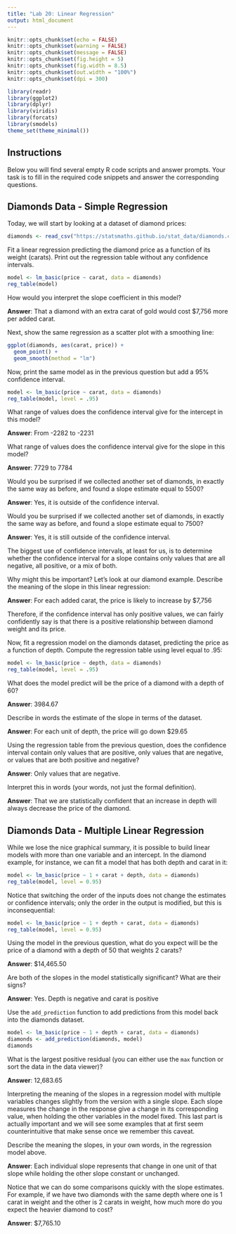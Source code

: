 ---
title: "Lab 20: Linear Regression"
output: html_document
---

```{r setup, include=FALSE}
knitr::opts_chunk$set(echo = FALSE)
knitr::opts_chunk$set(warning = FALSE)
knitr::opts_chunk$set(message = FALSE)
knitr::opts_chunk$set(fig.height = 5)
knitr::opts_chunk$set(fig.width = 8.5)
knitr::opts_chunk$set(out.width = "100%")
knitr::opts_chunk$set(dpi = 300)

library(readr)
library(ggplot2)
library(dplyr)
library(viridis)
library(forcats)
library(smodels)
theme_set(theme_minimal())
```

## Instructions

Below you will find several empty R code scripts and answer prompts. Your task
is to fill in the required code snippets and answer the corresponding
questions.

## Diamonds Data - Simple Regression

Today, we will start by looking at a dataset of diamond prices:

```{r}
diamonds <- read_csv("https://statsmaths.github.io/stat_data/diamonds.csv")
```

Fit a linear regression predicting the diamond price as a function of
its weight (carats). Print out the regression table without any confidence
intervals.

```{r}
model <- lm_basic(price ~ carat, data = diamonds)
reg_table(model)
```

How would you interpret the slope coefficient in this model?

**Answer**: That a diamond with an extra carat of gold would cost $7,756 more per added carat.


Next, show the same regression as a scatter plot with a smoothing line:

```{r}
ggplot(diamonds, aes(carat, price)) +
  geom_point() +
  geom_smooth(method = "lm")
```

Now, print the same model as in the previous question but add a 95%
confidence interval.

```{r}
model <- lm_basic(price ~ carat, data = diamonds)
reg_table(model, level = .95)
```

What range of values does the confidence interval give for the intercept
in this model?

**Answer**: From -2282 to -2231

What range of values does the confidence interval give for the slope
in this model?

**Answer**: 7729 to 7784

Would you be surprised if we collected another set of diamonds, in exactly the
same way as before, and found a slope estimate equal to 5500?

**Answer**: Yes, it is outside of the confidence interval.

Would you be surprised if we collected another set of diamonds, in exactly the
same way as before, and found a slope estimate equal to 7500?

**Answer**: Yes, it is still outside of the confidence interval.

The biggest use of confidence intervals, at least for us, is to
determine whether the confidence interval for a slope contains only values
that are all negative, all positive, or a mix of both.

Why might this be important? Let's look at our diamond example. Describe the
meaning of the slope in this linear regression:

**Answer**: For each added carat, the price is likely to increase by $7,756

Therefore, if the confidence interval has only positive values, we can
fairly confidently say is that there is a positive relationship between
diamond weight and its price.

Now, fit a regression model on the diamonds dataset, predicting the price as
a function of depth. Compute the regression table using level equal to .95:

```{r}
model <- lm_basic(price ~ depth, data = diamonds)
reg_table(model, level = .95)
```

What does the model predict will be the price of a diamond with a depth of
60?

**Answer**: 3984.67

Describe in words the estimate of the slope in terms of the dataset.

**Answer**: For each unit of depth, the price will go down $29.65

Using the regression table from the previous question, does the
confidence interval contain only values that are positive, only values that
are negative, or values that are both positive and negative?

**Answer**: Only values that are negative.

Interpret this in words (your words, not just the formal definition).

**Answer**: That we are statistically confident that an increase in depth will always decrease the price of the diamond.

## Diamonds Data - Multiple Linear Regression

While we lose the nice graphical summary, it is possible to build linear
models with more than one variable and an intercept. In the diamond example,
for instance, we can fit a model that has both depth and carat in it:

```{r}
model <- lm_basic(price ~ 1 + carat + depth, data = diamonds)
reg_table(model, level = 0.95)
```

Notice that switching the order of the inputs does not change the estimates
or confidence intervals; only the order in the output is modified, but this
is inconsequential:

```{r}
model <- lm_basic(price ~ 1 + depth + carat, data = diamonds)
reg_table(model, level = 0.95)
```

Using the model in the previous question, what do you expect will be the
price of a diamond with a depth of 50 that weights 2 carats?

**Answer**: $14,465.50

Are both of the slopes in the model statistically significant? What are
their signs?

**Answer**: Yes. Depth is negative and carat is positive

Use the `add_prediction` function to add predictions from this model
back into the diamonds dataset.

```{r}
model <- lm_basic(price ~ 1 + depth + carat, data = diamonds)
diamonds <- add_prediction(diamonds, model)
diamonds
```

What is the largest positive residual (you can either use the `max` function
or sort the data in the data viewer)?

**Answer**: 12,683.65

Interpreting the meaning of the slopes in a regression model with
multiple variables changes slightly from the version with a single slope.
Each slope measures the change in the response give a change in its
corresponding value, when holding the other variables in the model fixed.
This last part is actually important and we will see some examples that at
first seem counterintuitive that make sense once we remember this caveat.

Describe the meaning the slopes, in your own words, in the regression model
above.

**Answer**: Each individual slope represents that change in one unit of that slope while holding the other slope constant or unchanged.

Notice that we can do some comparisons quickly with the slope estimates.
For example, if we have two diamonds with the same depth where one is 1
carat in weight and the other is 2 carats in weight, how much more do you
expect the heavier diamond to cost?

**Answer**: $7,765.10



